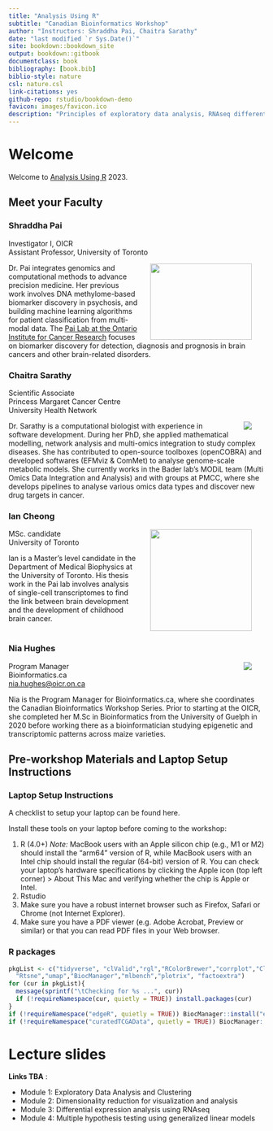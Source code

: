 ```yaml
--- 
title: "Analysis Using R"
subtitle: "Canadian Bioinformatics Workshop"
author: "Instructors: Shraddha Pai, Chaitra Sarathy"
date: "last modified `r Sys.Date()`"
site: bookdown::bookdown_site
output: bookdown::gitbook
documentclass: book
bibliography: [book.bib]
biblio-style: nature
csl: nature.csl
link-citations: yes
github-repo: rstudio/bookdown-demo
favicon: images/favicon.ico
description: "Principles of exploratory data analysis, RNAseq differential expression, and generalized linear models"
---
```


# Welcome {-}
Welcome to [Analysis Using R](https://bioinformatics.ca/workshops-all/2023-analysis-using-r/) 2023.

## Meet your Faculty {-}

### Shraddha Pai {.unlisted .unnumbered}
Investigator I, OICR<br>
Assistant Professor, University of Toronto

<img src="images/ShraddhaPai.jpeg" width=200 height=150 ALIGN="right"  hspace=25>
Dr. Pai integrates genomics and computational methods to advance precision medicine. Her previous work involves DNA methylome-based biomarker discovery in psychosis, and building machine learning algorithms for patient classification from multi-modal data. The <a href="https://pailab.oicr.on.ca">Pai Lab at the Ontario Institute for Cancer Research</a> focuses on biomarker discovery for detection, diagnosis and prognosis in brain cancers and other brain-related disorders. 

### Chaitra Sarathy {.unlisted .unnumbered}
Scientific Associate <br>
Princess Margaret Cancer Centre<br>
University Health Network

<img src="images/Chaitra_Sarathy.jpeg" ALIGN="right" hspace=25>
Dr. Sarathy is a computational biologist with experience in software development. During her PhD, she applied mathematical modelling, network analysis and multi-omics integration to study complex diseases. She has contributed to open-source toolboxes (openCOBRA) and developed softwares (EFMviz & ComMet) to analyse genome-scale metabolic models. She currently works in the Bader lab’s MODiL team (Multi Omics Data Integration and Analysis) and with groups at PMCC, where she develops pipelines to analyse various omics data types and discover new drug targets in cancer.


### Ian Cheong {.unlisted .unnumbered}
<img src="images/IanCheong.jpg" ALIGN="right" hspace=25 width=200 height=200>
MSc. candidate<br>
University of Toronto


Ian is a Master's level candidate in the Department of Medical Biophysics at the University of Toronto. His thesis work in the Pai lab involves analysis of single-cell transcriptomes to find the link between brain development and the development of childhood brain cancer. 
&nbsp;&nbsp;<br>
&nbsp;&nbsp;<br>

### Nia Hughes {.unlisted .unnumbered}

<img src="images/nia_hughes.jpeg" ALIGN="right" hspace=25>
Program Manager<br>
Bioinformatics.ca<br>
<a href="mailto:nia.hughes@oicr.on.ca">nia.hughes@oicr.on.ca</a>


Nia is the Program Manager for Bioinformatics.ca, where she coordinates the Canadian Bioinformatics Workshop Series. Prior to starting at the OICR, she completed her M.Sc in Bioinformatics from the University of Guelph in 2020 before working there as a bioinformatician studying epigenetic and transcriptomic patterns across maize varieties.

<p></p>

## Pre-workshop Materials and Laptop Setup Instructions {-}

### Laptop Setup Instructions {-}

A checklist to setup your laptop can be found here. 

Install these tools on your laptop before coming to the workshop:

1. R (4.0+)
<i>Note:</i> MacBook users with an Apple silicon chip (e.g., M1 or M2) should install the "arm64" version of R, while MacBook users with an Intel chip should install the regular (64-bit) version of R. You can check your laptop's hardware specifications by clicking the Apple icon (top left corner) > About This Mac and verifying whether the chip is Apple or Intel.
2. Rstudio
3.  Make sure you have a robust internet browser such as Firefox, Safari or Chrome (not Internet Explorer).
4.  Make sure you have a PDF viewer (e.g. Adobe Acrobat, Preview or similar) or that you can read PDF files in your Web browser.

### R packages {-}

```r
pkgList <- c("tidyverse", "clValid","rgl","RColorBrewer","corrplot","ClusterR",
  "Rtsne","umap","BiocManager","mlbench","plotrix", "factoextra")
for (cur in pkgList){
  message(sprintf("\tChecking for %s ...", cur))
  if (!requireNamespace(cur, quietly = TRUE)) install.packages(cur)
}
if (!requireNamespace("edgeR", quietly = TRUE)) BiocManager::install("edgeR")
if (!requireNamespace("curatedTCGAData", quietly = TRUE)) BiocManager::install("curatedTCGAData")
```


# Lecture slides {-}

**Links TBA** :

* Module 1: Exploratory Data Analysis and Clustering
* Module 2: Dimensionality reduction for visualization and analysis
* Module 3: Differential expression analysis using RNAseq
* Module 4: Multiple hypothesis testing using generalized linear models

